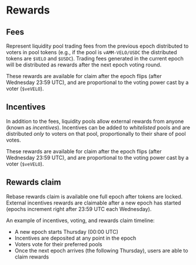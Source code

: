 
# Rewards

## Fees

Represent liquidity pool trading fees from the previous epoch distributed to
voters in pool tokens (e.g., if the pool is `vAMM-VELO/USDC` the distributed
tokens are `$VELO` and `$USDC`). Trading fees generated in the current epoch
will be distributed as rewards after the next epoch voting round.

These rewards are available for claim after the epoch flips
(after Wednesday 23:59 UTC), and are proportional to the voting power cast by a
voter (`$veVELO`).

## Incentives

In addition to the fees, liquidity pools allow external rewards from anyone
(known as _incentives_). Incentives can be added to _whitelisted_ pools and are distributed
_only_ to voters on that pool, proportionally to their share of pool votes.

These rewards are available for claim after the epoch flips
(after Wednesday 23:59 UTC), and are proportional to the voting power cast by a
voter (`$veVELO`).

## Rewards claim

Rebase rewards claim is available one full epoch after tokens are locked.
External incentives rewards are claimable after a new epoch has started (epochs increment right after 23:59 UTC each Wednesday).

An example of incentives, voting, and rewards claim timeline:

- A new epoch starts Thursday (00:00 UTC)
- Incentives are deposited at any point in the epoch
- Voters vote for their preferred pools
- Once the next epoch arrives (the following Thursday), users are able to claim rewards

<SVG
  src="/svg/docs/chart-feesbribes.svg"
  className="w-full max-w-full h-auto"
/>
